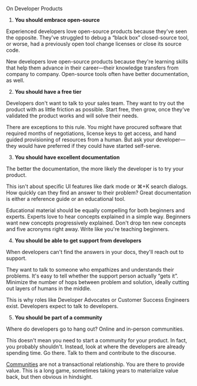 On Developer Products

1. **You should embrace open-source**

Experienced developers love open-source products because they've seen the opposite. They've struggled to debug a “black box” closed-source tool, or worse, had a previously open tool change licenses or close its source code.

New developers love open-source products because they're learning skills that help them advance in their career—their knowledge transfers from company to company. Open-source tools often have better documentation, as well.

2. **You should have a free tier**

Developers don't want to talk to your sales team. They want to try out the product with as little friction as possible. Start free, then grow, once they've validated the product works and will solve their needs.

There are exceptions to this rule. You might have procured software that required months of negotiations, license keys to get access, and hand guided provisioning of resources from a human. But ask your developer—they would have preferred if they could have started self-serve.

3. **You should have excellent documentation**

The better the documentation, the more likely the developer is to try your product.

This isn't about specific UI features like dark mode or ⌘+K search dialogs. How quickly can they find an answer to their problem? Great documentation is either a reference guide or an educational tool.

Educational material should be equally compelling for both beginners and experts. Experts love to hear concepts explained in a simple way. Beginners want new concepts progressively explained. Don't drop ten new concepts and five acronyms right away. Write like you're teaching beginners.


4. **You should be able to get support from developers**

When developers can't find the answers in your docs, they'll reach out to support.

They want to talk to someone who empathizes and understands their problems. It's easy to tell whether the support person actually “gets it”. Minimize the number of hops between problem and solution, ideally cutting out layers of humans in the middle.

This is why roles like Developer Advocates or Customer Success Engineers exist. Developers expect to talk to developers.

5. **You should be part of a community**

Where do developers go to hang out? Online and in-person communities.

This doesn't mean you need to start a community for your product. In fact, you probably shouldn't. Instead, look at where the developers are already spending time. Go there. Talk to them and contribute to the discourse.

[Communities](/content/our-work/n/cm) are not a transactional relationship. You are there to provide value. This is a long game, sometimes taking years to materialize value back, but then obvious in hindsight.